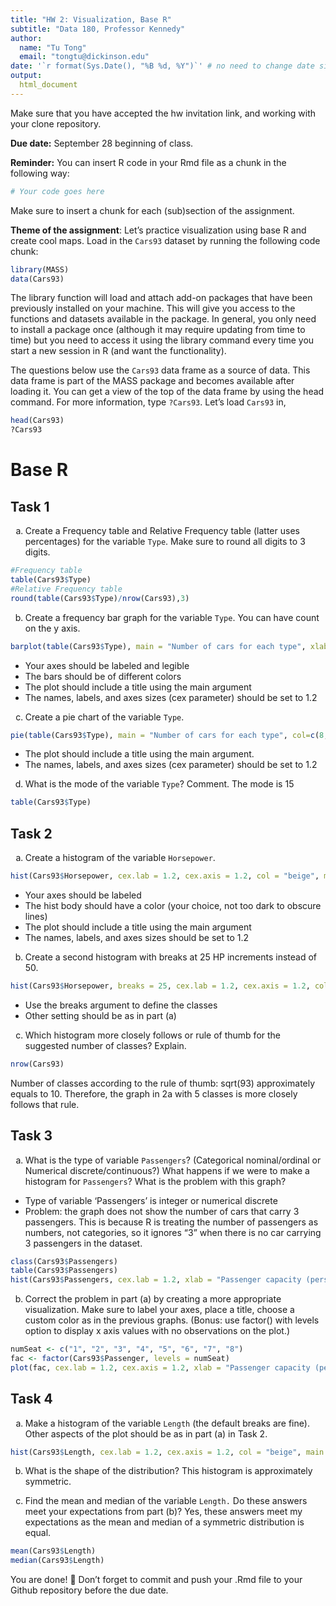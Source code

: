 ```yaml
---
title: "HW 2: Visualization, Base R"
subtitle: "Data 180, Professor Kennedy"
author: 
  name: "Tu Tong"
  email: "tongtu@dickinson.edu"
date: '`r format(Sys.Date(), "%B %d, %Y")`' # no need to change date since this line grabs today's date
output: 
  html_document
---
```


Make sure that you have accepted the hw invitation link, and working with your clone repository.

**Due date:** September 28 beginning of class.

**Reminder:** You can insert R code in your Rmd file as a chunk in the following way:
```r
# Your code goes here
```
Make sure to insert a chunk for each (sub)section of the assignment.

**Theme of the assignment**: Let's practice visualization using base R and create cool maps. Load in the `Cars93` dataset by running the following code chunk:

```r
library(MASS)
data(Cars93)
```

The library function will load and attach add-on packages that have been previously installed on your machine. This will give you access to the functions and datasets available in the package. In general, you only need to install a package once (although it may require updating from time to time) but you need to access it using the library command every time you start a new session in R (and want the functionality). 

The questions below use the `Cars93` data frame as a source of data. This data frame is part of the MASS package and becomes available after loading it. You can get a view of the top of the data frame by using the head command. For more information, type `?Cars93`. Let's load `Cars93` in,
```r
head(Cars93)
?Cars93
```

# Base R
## Task 1
a) Create a Frequency table and Relative Frequency table (latter uses percentages) for the variable `Type`. Make sure to round all digits to 3 digits.
```r
#Frequency table
table(Cars93$Type)
#Relative Frequency table
round(table(Cars93$Type)/nrow(Cars93),3)
```
b) Create a frequency bar graph for the variable `Type`. You can have count on the y axis.
```r
barplot(table(Cars93$Type), main = "Number of cars for each type", xlab = "Car type", ylab = "Frequency", cex.lab=1.2, col=c(2, 3, 4, 5, 6, 7))
```

*	Your axes should be labeled and legible
*	The bars should be of different colors
*	The plot should include a title using the main argument
*	The names, labels, and axes sizes (cex parameter) should be set to 1.2

c) Create a pie chart of the variable `Type`.
```r
pie(table(Cars93$Type), main = "Number of cars for each type", col=c(8, 2, 3, 4, 5, 6), cex = 1.2)
```

* The plot should include a title using the main argument.
*	The names, labels, and axes sizes (cex parameter) should be set to 1.2

d) What is the mode of the variable `Type`? Comment.
The mode is 15
```r
table(Cars93$Type)
```

## Task 2 
a) Create a histogram of the variable `Horsepower`.
```r
hist(Cars93$Horsepower, cex.lab = 1.2, cex.axis = 1.2, col = "beige", main = "Number of different horsepower units", xlab = "Horsepower (units)", ylab = "Frequency")
```

*	Your axes should be labeled
*	The hist body should have a color (your choice, not too dark to obscure lines) 
*	The plot should include a title using the main argument
*	The names, labels, and axes sizes should be set to 1.2

b) Create a second histogram with breaks at 25 HP increments instead of 50.
```r
hist(Cars93$Horsepower, breaks = 25, cex.lab = 1.2, cex.axis = 1.2, col = "beige", main = "Number of different horsepower units", xlab = "Horsepower (units)", ylab = "Frequency")
```

* Use the breaks argument to define the classes
* Other setting should be as in part (a)

c) Which histogram more closely follows or rule of thumb for the suggested number of classes? Explain.
```r
nrow(Cars93)
```
Number of classes according to the rule of thumb: sqrt(93) approximately equals to 10. Therefore, the graph in 2a with 5 classes is more closely follows that rule.


## Task 3 
a) What is the type of variable `Passengers`? (Categorical nominal/ordinal or Numerical discrete/continuous?) What happens if we were to make a histogram for `Passengers`? What is the problem with this graph?
- Type of variable 'Passengers' is integer or numerical discrete
- Problem: the graph does not show the number of cars that carry 3 passengers. This is because R is treating the number of passengers as numbers, not categories, so it ignores "3" when there is no car carrying 3 passengers in the dataset.
```r
class(Cars93$Passengers)
table(Cars93$Passengers)
hist(Cars93$Passengers, cex.lab = 1.2, xlab = "Passenger capacity (persons)", ylab = "Frequency", cex.axis = 1.2, col = "mediumaquamarine", main = "Number of cars for different passenger capacity")
```

b) Correct the problem in part (a) by creating a more appropriate visualization. Make sure to label your axes, place a title, choose a custom color as in the previous graphs. (Bonus: use factor() with levels option to display x axis values with no observations on the plot.)
```r
numSeat <- c("1", "2", "3", "4", "5", "6", "7", "8")
fac <- factor(Cars93$Passenger, levels = numSeat)
plot(fac, cex.lab = 1.2, cex.axis = 1.2, xlab = "Passenger capacity (persons)", ylab = "Frequency", col = "mediumaquamarine", main = "Number of cars for different passenger capacity")
```

## Task 4 
a) Make a histogram of the variable `Length` (the default breaks are fine). Other aspects of the plot should be as in part (a) in Task 2.
```r
hist(Cars93$Length, cex.lab = 1.2, cex.axis = 1.2, col = "beige", main = "Distribution of different lengths", xlab = "Length", ylab = "Frequency")
```

b) What is the shape of the distribution?
This histogram is approximately symmetric.

c) Find the mean and median of the variable `Length.` Do these answers meet your expectations from part (b)?
Yes, these answers meet my expectations as the mean and median of a symmetric distribution is equal.
```r
mean(Cars93$Length)
median(Cars93$Length)
```

You are done! 🏁 Don't forget to commit and push your .Rmd file to your Github repository before the due date.


